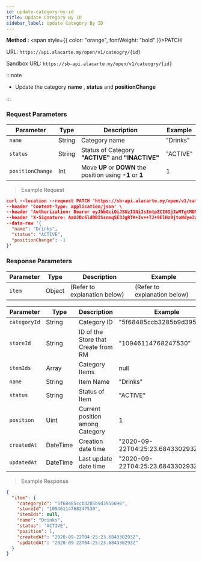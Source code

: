 ```yaml
---
id: update-category-by-id
title: Update Category By ID
sidebar_label: Update Category By ID
---
```



**Method :** <span style={{ color: "orange", fontWeight: "bold" }}>PATCH</span><br/>

URL: `https://api.alacarte.my/open/v1/cateogry/{id}`<br/>

Sandbox URL: `https://sb-api.alacarte.my/open/v1/cateogry/{id}`

:::note

- Update the category **name** , **status** and **positionChange**

:::

### Request Parameters

| Parameter        | Type   | Description                                                | Example  |
| ---------------- | ------ | ---------------------------------------------------------- | -------- |
| `name`           | String | Category name                                              | "Drinks" |
| `status`         | String | Status of Category **"ACTIVE"** and **"INACTIVE"**         | "ACTIVE" |
| `positionChange` | Int    | Move **UP** or **DOWN** the position using **-1** or **1** | 1        |

> Example Request

```json
curl --location --request PATCH 'https://sb-api.alacarte.my/open/v1/cateogry/{id}' \
--header 'Content-Type: application/json' \
--header 'Authorization: Bearer eyJhbGciOiJSUzI1NiIsImtpZCI6IjIwMTgtMDMtMTMiLCJ0eXAiOiJKV1QifQ.eyJhdWQiOlsiYXBpX2NsaWVudEBFaGNLQzA5QmRYUm9RMnhwWlc1MEVKTE42dFdBMG82MEx3Il0sImV4cCI6MTYwMzI1NDU2OSwiaWF0IjoxNjAwNjYyNTY5LCJpc3MiOiJodHRwczovL3NiLW9hdXRoLnJldmVudWVtb25zdGVyLm15IiwianRpIjoiRWh3S0VFOUJkWFJvUVdOalpYTnpWRzlyWlc0UTZNenR5b1RFckpzVyIsIm5iZiI6MTYwMDY2MjU2OSwic3ViIjoiRWhRS0NFMWxjbU5vWVc1MEVKWFZ6ZDN3cmFxVE9SSVFDZ1JWYzJWeUVJeUpxSXp2eU1QVmNRIn0.H3G6UDX7sR9EXtTMNs4Q2OHdhUGIhhCfdlAeOpywH4rDuVOcWXXwzF4Imbx8E7I10vFAJpwYZrEkCWCdCCw-WV11y9VT5kP6k75CeS-ZPMOLcKnC5iFT7vEi07r6ovwty9erlcZeXrtrmEIn3rnLva-dxSg3vZ2MyymoNDk-kV7ltXnkoWW4jtXRls6siLhxeY__8kXn2qa0ojVX4Nm6HmzN_vgi-RKSmToMgsdzTF94Y61QVBWhZfolD2-JpHx4qNlklcUdv8HOJ1QHHWpyoJytaJmvr3GJ5G399LbcTLwxB1p2qPg7z4hpoGNu4AP-ybRJVC3P9q9OscQYDNX-dA' \
--header 'X-Signature: AaUJDc6ldDBISsnmqSE3JgRTK+Iv++TJ+9ElHz9jtoWdye3aDyPBH4UX1GbF2pKepDnjJqLvxUi2W4Cqym/QY2fqMb4Ugk/wcI6H7fkUwivNTCE0HOOojkERk6T49CcNmOfllr7TwQbPOYhS4LAbXsg9AapUVIcjpBVt8QrtdFbqObz3ZL7PJ1F05j/Qm0tBSsduPT9yV53rdftEbrWLpKiv68yWHHrkPFJJfu4xaMJWSLgReO1JvvAOxkMAV9KsJSSZ3jARR1/36uXZmqT04Rq7SsGrL7lhPUwByXgIIiO1hrWVe8YXRexCCoZtlqeGm4+z6wFCH9HDQPzSIXz1rw==' \
--data-raw '{
  "name": "Drinks",
  "status": "ACTIVE",
  "positionChange": -1
}'
```

### Response Parameters

| Parameter | Type   | Description                  | Example                      |
| --------- | ------ | ---------------------------- | ---------------------------- |
| `item`    | Object | (Refer to explanation below) | (Refer to explanation below) |

| Parameter    | Type     | Description                         | Example                          |
| ------------ | -------- | ----------------------------------- | -------------------------------- |
| `categoryId` | String   | Category ID                         | "5f68485ccb3285b9d3955696"       |
| `storeId`    | String   | ID of the Store that Create from RM | "10946114768247530"              |
| `itemIds`    | Array    | Category Items                      | null                             |
| `name`       | String   | Item Name                           | "Drinks"                         |
| `status`     | String   | Status of Item                      | "ACTIVE"                         |
| `position`   | Uint     | Current position among Category     | 1                                |
| `createdAt`  | DateTime | Creation date time                  | "2020-09-22T04:25:23.684330293Z" |
| `updatedAt`  | DateTime | Last update date time               | "2020-09-22T04:25:23.684330293Z" |

> Example Response

```json
{
  "item": {
    "categoryId": "5f68485ccb3285b9d3955696",
    "storeId": "10946114768247530",
    "itemIds": null,
    "name": "Drinks",
    "status": "ACTIVE",
    "position": 1,
    "createdAt": "2020-09-22T04:25:23.684330293Z",
    "updatedAt": "2020-09-22T04:25:23.684330293Z"
  }
}
```
